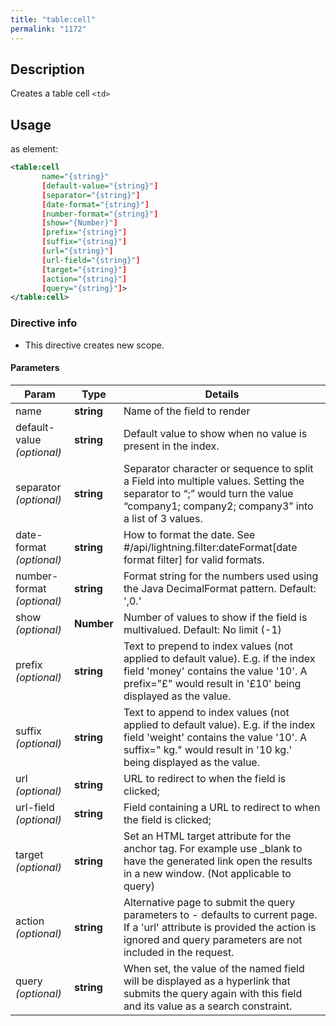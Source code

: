 ```yaml
---
title: "table:cell"
permalink: "1172"
---
```


## Description

Creates a table cell `<td>`

## Usage

as element:

```xml
<table:cell
       name="{string}"
       [default-value="{string}"]
       [separator="{string}"]
       [date-format="{string}"]
       [number-format="{string}"]
       [show="{Number}"]
       [prefix="{string}"]
       [suffix="{string}"]
       [url="{string}"]
       [url-field="{string}"]
       [target="{string}"]
       [action="{string}"]
       [query="{string}"]>
</table:cell>
```

### Directive info

* This directive creates new scope.

#### Parameters

| Param | Type | Details |
| --- | --- | --- |
| name | **string** | Name of the field to render |
| default-value  *(optional)* | **string** | Default value to show when no value is present in the index. |
| separator  *(optional)* | **string** | Separator character or sequence to split a Field into multiple values. Setting the separator to “;” would turn the value “company1; company2; company3” into a list of 3 values. |
| date-format  *(optional)* | **string** | How to format the date. See #/api/lightning.filter:dateFormat[date format filter] for valid formats. |
| number-format  *(optional)* | **string** | Format string for the numbers used using the Java DecimalFormat pattern. Default: ',0.' |
| show  *(optional)* | **Number** | Number of values to show if the field is multivalued. Default: No limit (-1) |
| prefix  *(optional)* | **string** | Text to prepend to index values (not applied to default value). E.g. if the index field 'money' contains the value '10'. A prefix="£" would result in '£10' being displayed as the value. |
| suffix  *(optional)* | **string** | Text to append to index values (not applied to default value). E.g. if the index field 'weight' contains the value '10'. A suffix=" kg." would result in '10 kg.' being displayed as the value. |
| url  *(optional)* | **string** | URL to redirect to when the field is clicked; |
| url-field  *(optional)* | **string** | Field containing a URL to redirect to when the field is clicked; |
| target  *(optional)* | **string** | Set an HTML target attribute for the anchor tag. For example use _blank to have the generated link open the results in a new window. (Not applicable to query) |
| action  *(optional)* | **string** | Alternative page to submit the query parameters to - defaults to current page. If a 'url' attribute is provided the action is ignored and query parameters are not included in the request. |
| query  *(optional)* | **string** | When set, the value of the named field will be displayed as a hyperlink that submits the query again with this field and its value as a search constraint. |